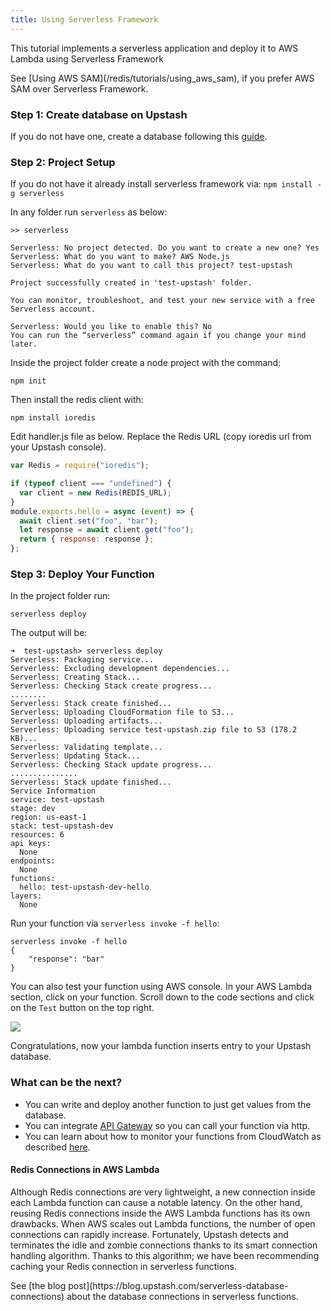 ```yaml
---
title: Using Serverless Framework
---
```


This tutorial implements a serverless application and deploy it to AWS Lambda
using Serverless Framework

<Note>
  See [Using AWS SAM](/redis/tutorials/using_aws_sam), if you prefer AWS SAM
  over Serverless Framework.
</Note>

### Step 1: Create database on Upstash

If you do not have one, create a database following this
[guide](../overall/getstarted).

### Step 2: Project Setup

If you do not have it already install serverless framework via:
`npm install -g serverless`

In any folder run `serverless` as below:

```text
>> serverless

Serverless: No project detected. Do you want to create a new one? Yes
Serverless: What do you want to make? AWS Node.js
Serverless: What do you want to call this project? test-upstash

Project successfully created in 'test-upstash' folder.

You can monitor, troubleshoot, and test your new service with a free Serverless account.

Serverless: Would you like to enable this? No
You can run the “serverless” command again if you change your mind later.
```

Inside the project folder create a node project with the command:

```
npm init
```

Then install the redis client with:

```
npm install ioredis
```

Edit handler.js file as below. Replace the Redis URL (copy ioredis url from your
Upstash console).

```javascript
var Redis = require("ioredis");

if (typeof client === "undefined") {
  var client = new Redis(REDIS_URL);
}
module.exports.hello = async (event) => {
  await client.set("foo", "bar");
  let response = await client.get("foo");
  return { response: response };
};
```

<Snippet file="redis/ioredisnote.mdx" />

### Step 3: Deploy Your Function

In the project folder run:

```
serverless deploy
```

The output will be:

```shell
➜  test-upstash> serverless deploy
Serverless: Packaging service...
Serverless: Excluding development dependencies...
Serverless: Creating Stack...
Serverless: Checking Stack create progress...
........
Serverless: Stack create finished...
Serverless: Uploading CloudFormation file to S3...
Serverless: Uploading artifacts...
Serverless: Uploading service test-upstash.zip file to S3 (178.2 KB)...
Serverless: Validating template...
Serverless: Updating Stack...
Serverless: Checking Stack update progress...
...............
Serverless: Stack update finished...
Service Information
service: test-upstash
stage: dev
region: us-east-1
stack: test-upstash-dev
resources: 6
api keys:
  None
endpoints:
  None
functions:
  hello: test-upstash-dev-hello
layers:
  None
```

Run your function via `serverless invoke -f hello`:

```shell
serverless invoke -f hello
{
    "response": "bar"
}
```

You can also test your function using AWS console. In your AWS Lambda section,
click on your function. Scroll down to the code sections and click on the `Test`
button on the top right.

<Frame>
  <img src="/img/awslambda/success2.png" />
</Frame>

Congratulations, now your lambda function inserts entry to your Upstash
database.

### What can be the next?

- You can write and deploy another function to just get values from the
  database.
- You can integrate
  [API Gateway](https://docs.aws.amazon.com/apigateway/latest/developerguide/api-gateway-create-api-as-simple-proxy-for-lambda.html)
  so you can call your function via http.
- You can learn about how to monitor your functions from CloudWatch as described
  [here](https://docs.aws.amazon.com/lambda/latest/dg//monitoring-functions-logs.html).

#### Redis Connections in AWS Lambda

Although Redis connections are very lightweight, a new connection inside each
Lambda function can cause a notable latency. On the other hand, reusing Redis
connections inside the AWS Lambda functions has its own drawbacks. When AWS
scales out Lambda functions, the number of open connections can rapidly
increase. Fortunately, Upstash detects and terminates the idle and zombie
connections thanks to its smart connection handling algorithm. Thanks to this
algorithm; we have been recommending caching your Redis connection in serverless
functions.

<Info>
  See [the blog post](https://blog.upstash.com/serverless-database-connections)
  about the database connections in serverless functions.
</Info>
